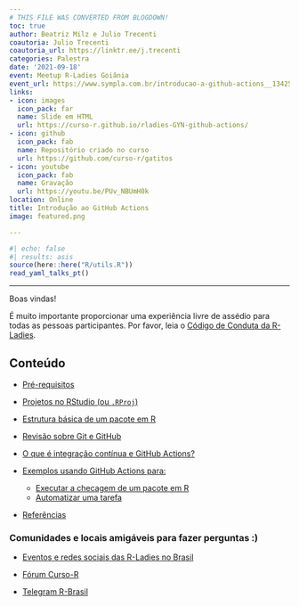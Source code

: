 ```yaml
---
# THIS FILE WAS CONVERTED FROM BLOGDOWN!
toc: true
author: Beatriz Milz e Julio Trecenti
coautoria: Julio Trecenti
coautoria_url: https://linktr.ee/j.trecenti
categories: Palestra
date: '2021-09-18'
event: Meetup R-Ladies Goiânia
event_url: https://www.sympla.com.br/introducao-a-github-actions__1342598
links:
- icon: images
  icon_pack: far
  name: Slide em HTML
  url: https://curso-r.github.io/rladies-GYN-github-actions/
- icon: github
  icon_pack: fab
  name: Repositório criado no curso
  url: https://github.com/curso-r/gatitos
- icon: youtube
  icon_pack: fab
  name: Gravação
  url: https://youtu.be/PUv_NBUmH0k
location: Online
title: Introdução ao GitHub Actions
image: featured.png

---
```


```r
#| echo: false
#| results: asis
source(here::here("R/utils.R"))
read_yaml_talks_pt()
```


---




Boas vindas!

É muito importante proporcionar uma experiência livre de assédio para todas as pessoas participantes.  Por favor, leia o [Código de Conduta da R-Ladies](https://github.com/rladies/.github/blob/master/CODE_OF_CONDUCT.md#portuguese).

## Conteúdo


- [Pré-requisitos](https://curso-r.github.io/rladies-GYN-github-actions/#pre-requisitos)

- [Projetos no RStudio (ou `.RProj`)](https://curso-r.github.io/rladies-GYN-github-actions/#projetos-rstudio)

- [Estrutura básica de um pacote em R](https://curso-r.github.io/rladies-GYN-github-actions/#basico-pacotes)

- [Revisão sobre Git e GitHub](https://curso-r.github.io/rladies-GYN-github-actions/#revisao-github)

- [O que é integração contínua e GitHub Actions?](https://curso-r.github.io/rladies-GYN-github-actions/#gha)

- [Exemplos usando GitHub Actions para:](https://curso-r.github.io/rladies-GYN-github-actions/#exemplos)

  - [Executar a checagem de um pacote em R](https://curso-r.github.io/rladies-GYN-github-actions/#exemplo-check)
  - [Automatizar uma tarefa](https://curso-r.github.io/rladies-GYN-github-actions/#exemplo-automacao) 

- [Referências](https://curso-r.github.io/rladies-GYN-github-actions/#referencias)


### Comunidades e locais amigáveis para fazer perguntas :)

- [Eventos e redes sociais das R-Ladies no Brasil](https://github.com/R-Ladies-Sao-Paulo/RLadies-Brasil)

- [Fórum Curso-R](https://discourse.curso-r.com/)

- [Telegram R-Brasil](https://t.me/rbrasiloficial)


